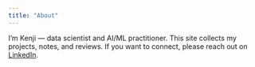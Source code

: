 ```yaml
---
title: "About"
---
```


I'm Kenji — data scientist and AI/ML practitioner. This site collects my
projects, notes, and reviews. If you want to connect, please reach out on [LinkedIn](https://www.linkedin.com/in/kenji-oman/).
